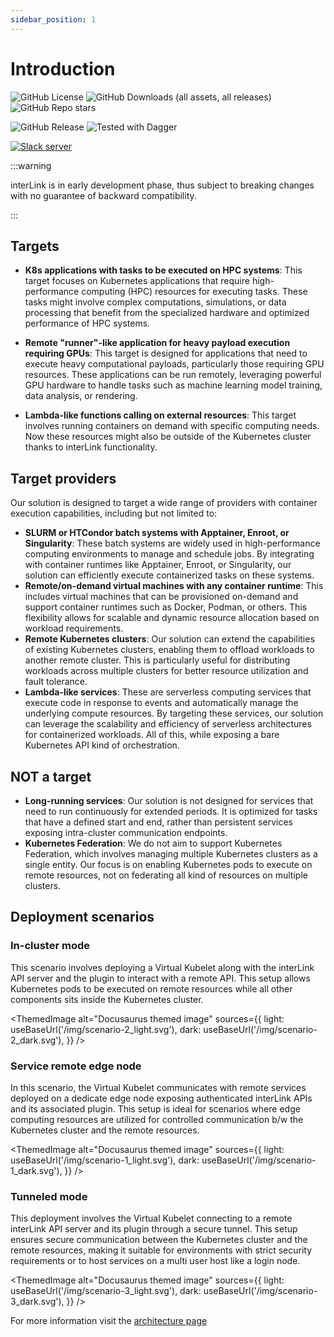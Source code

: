 ```yaml
---
sidebar_position: 1
---
```


# Introduction

![GitHub License](https://img.shields.io/github/license/intertwin-eu/interlink)
![GitHub Downloads (all assets, all releases)](https://img.shields.io/github/downloads/intertwin-eu/interlink/total)
![GitHub Repo stars](https://img.shields.io/github/stars/intertwin-eu/interlink)

![GitHub Release](https://img.shields.io/github/v/release/intertwin-eu/interlink)
![Tested with Dagger](https://img.shields.io/badge/tested_with_dagger-v0.13.3-green)

[![Slack server](https://img.shields.io/badge/slack_server-8A2BE2?link=https%3A%2F%2Fjoin.slack.com%2Ft%2Fintertwin%2Fshared_invite%2Fzt-2cs67h9wz-2DFQ6EiSQGS1vlbbbJHctA)](https://join.slack.com/t/intertwin/shared_invite/zt-2cs67h9wz-2DFQ6EiSQGS1vlbbbJHctA)

:::warning

interLink is in early development phase, thus subject to breaking changes with no guarantee of backward compatibility.

:::

## Targets

- __K8s applications with tasks to be executed on HPC systems__: This target focuses on Kubernetes applications that require high-performance computing (HPC) resources for executing tasks. These tasks might involve complex computations, simulations, or data processing that benefit from the specialized hardware and optimized performance of HPC systems.

- __Remote "runner"-like application for heavy payload execution requiring GPUs__: This target is designed for applications that need to execute heavy computational payloads, particularly those requiring GPU resources. These applications can be run remotely, leveraging powerful GPU hardware to handle tasks such as machine learning model training, data analysis, or rendering.

- __Lambda-like functions calling on external resources__: This target involves running containers on demand with specific computing needs. Now these resources might also be outside of the Kubernetes cluster thanks to interLink functionality.

## Target providers

Our solution is designed to target a wide range of providers with container execution capabilities, including but not limited to:

- __SLURM or HTCondor batch systems with Apptainer, Enroot, or Singularity__: These batch systems are widely used in high-performance computing environments to manage and schedule jobs. By integrating with container runtimes like Apptainer, Enroot, or Singularity, our solution can efficiently execute containerized tasks on these systems.
- __Remote/on-demand virtual machines with any container runtime__: This includes virtual machines that can be provisioned on-demand and support container runtimes such as Docker, Podman, or others. This flexibility allows for scalable and dynamic resource allocation based on workload requirements.
- __Remote Kubernetes clusters__: Our solution can extend the capabilities of existing Kubernetes clusters, enabling them to offload workloads to another remote cluster. This is particularly useful for distributing workloads across multiple clusters for better resource utilization and fault tolerance.
- __Lambda-like services__: These are serverless computing services that execute code in response to events and automatically manage the underlying compute resources. By targeting these services, our solution can leverage the scalability and efficiency of serverless architectures for containerized workloads. All of this, while exposing a bare Kubernetes API kind of orchestration.

## NOT a target

- __Long-running services__: Our solution is not designed for services that need to run continuously for extended periods. It is optimized for tasks that have a defined start and end, rather than persistent services exposing intra-cluster communication endpoints.
- __Kubernetes Federation__: We do not aim to support Kubernetes Federation, which involves managing multiple Kubernetes clusters as a single entity. Our focus is on enabling Kubernetes pods to execute on remote resources, not on federating all kind of resources on multiple clusters.


## Deployment scenarios

### In-cluster mode

This scenario involves deploying a Virtual Kubelet along with the interLink API server and the plugin to interact with a remote API. This setup allows Kubernetes pods to be executed on remote resources while all other components sits inside the Kubernetes cluster.

<ThemedImage 
        alt="Docusaurus themed image"
        sources={{
          light: useBaseUrl('/img/scenario-2_light.svg'),
          dark: useBaseUrl('/img/scenario-2_dark.svg'),
        }}
/>


### Service remote edge node

In this scenario, the Virtual Kubelet communicates with remote services deployed on a dedicate edge node exposing authenticated interLink APIs and its associated plugin. This setup is ideal for scenarios where edge computing resources are utilized for controlled communication b/w the Kubernetes cluster and the remote resources.

<ThemedImage 
        alt="Docusaurus themed image"
        sources={{
          light: useBaseUrl('/img/scenario-1_light.svg'),
          dark: useBaseUrl('/img/scenario-1_dark.svg'),
        }}
/>

### Tunneled mode

This deployment involves the Virtual Kubelet connecting to a remote interLink API server and its plugin through a secure tunnel. This setup ensures secure communication between the Kubernetes cluster and the remote resources, making it suitable for environments with strict security requirements or to host services on a multi user host like a login node.

<ThemedImage 
        alt="Docusaurus themed image"
        sources={{
          light: useBaseUrl('/img/scenario-3_light.svg'),
          dark: useBaseUrl('/img/scenario-3_dark.svg'),
        }}
/>

For more information visit the [architecture page](arch)

